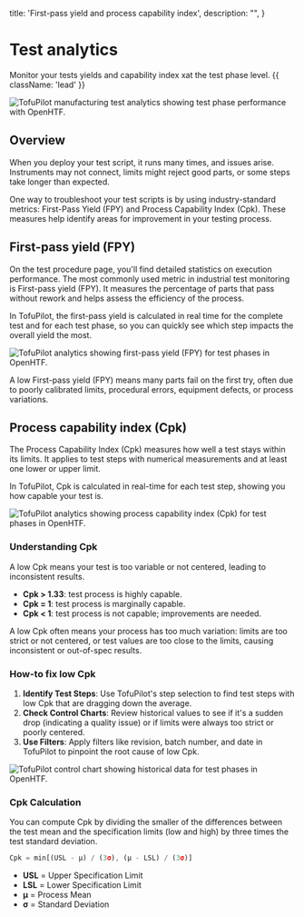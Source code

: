   title: 'First-pass yield and process capability index',
  description:
    "",
}

# Test analytics

Monitor your tests yields and capability index xat the test phase level. {{ className: 'lead' }}

<Image
  src="/analytics-header.png"
  alt="TofuPilot manufacturing test analytics showing test phase performance with OpenHTF."
/>

## Overview

When you deploy your test script, it runs many times, and issues arise. Instruments may not connect, limits might reject good parts, or some steps take longer than expected.

One way to troubleshoot your test scripts is by using industry-standard metrics: First-Pass Yield (FPY) and Process Capability Index (Cpk). These measures help identify areas for improvement in your testing process.

## First-pass yield (FPY)

On the test procedure page, you'll find detailed statistics on execution performance. The most commonly used metric in industrial test monitoring is First-pass yield (FPY). It measures the percentage of parts that pass without rework and helps assess the efficiency of the process.

In TofuPilot, the first-pass yield is calculated in real time for the complete test and for each test phase, so you can quickly see which step impacts the overall yield the most.

<Image
  src="/analytics-first-pass-yield.png"
  alt="TofuPilot analytics showing first-pass yield (FPY) for test phases in OpenHTF."
/>

A low First-pass yield (FPY) means many parts fail on the first try, often due to poorly calibrated limits, procedural errors, equipment defects, or process variations.

## Process capability index (Cpk)

The Process Capability Index (Cpk) measures how well a test stays within its limits. It applies to test steps with numerical measurements and at least one lower or upper limit.

In TofuPilot, Cpk is calculated in real-time for each test step, showing you how capable your test is.

<Image
  src="/analytics-cpk.png"
  alt="TofuPilot analytics showing process capability index (Cpk) for test phases in OpenHTF."
/>

### Understanding Cpk

A low Cpk means your test is too variable or not centered, leading to inconsistent results.

- **Cpk > 1.33**: test process is highly capable.
- **Cpk = 1**: test process is marginally capable.
- **Cpk < 1**: test process is not capable; improvements are needed.

A low Cpk often means your process has too much variation: limits are too strict or not centered, or test values are too close to the limits, causing inconsistent or out-of-spec results.

### How-to fix low Cpk

1. **Identify Test Steps**: Use TofuPilot's step selection to find test steps with low Cpk that are dragging down the average.
2. **Check Control Charts**: Review historical values to see if it's a sudden drop (indicating a quality issue) or if limits were always too strict or poorly centered.
3. **Use Filters**: Apply filters like revision, batch number, and date in TofuPilot to pinpoint the root cause of low Cpk.

<Image
  src="/analytics-control-chart.png"
  alt="TofuPilot control chart showing historical data for test phases in OpenHTF."
/>

### Cpk Calculation

You can compute Cpk by dividing the smaller of the differences between the test mean and the specification limits (low and high) by three times the test standard deviation.

```jsx
Cpk = min[(USL - μ) / (3σ), (μ - LSL) / (3σ)]
```

- **USL** = Upper Specification Limit
- **LSL** = Lower Specification Limit
- **μ** = Process Mean
- **σ** = Standard Deviation
